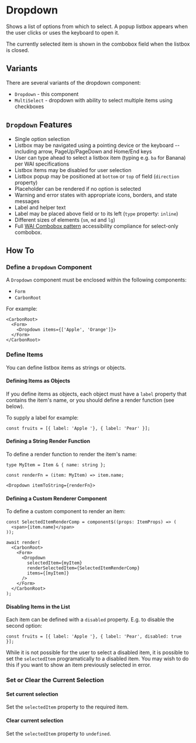 
<Meta of={DropdownStories} />

# Dropdown

Shows a list of options from which to select.  A popup listbox appears when the user clicks or uses the keyboard to open it.

The currently selected item is shown in the combobox field when the listbox is closed.

## Variants
There are several variants of the dropdown component:
- `Dropdown` - this component
- `MultiSelect` - dropdown with ability to select multiple items using checkboxes

## `Dropdown` Features
- Single option selection 
- Listbox may be navigated using a pointing device or the keyboard -- including arrow, PageUp/PageDown and Home/End keys
- User can type ahead to select a listbox item (typing e.g. `ba` for Banana) per WAI specifications
- Listbox items may be disabled for user selection
- Listbox popup may be positioned at `bottom` or `top` of field (`direction` property)
- Placeholder can be rendered if no option is selected
- Warning and error states with appropriate icons, borders, and state messages
- Label and helper text 
- Label may be placed above field or to its left (`type`  property: `inline`)
- Different sizes of elements (`sm`, `md` and `lg`)
- Full [WAI Combobox pattern](https://www.w3.org/WAI/ARIA/apg/patterns/combobox/) accessibility compliance for select-only combobox.

## How To

### Define a `Dropdown` Component
A `Dropdown` component must be enclosed within the following components:
- `Form`
- `CarbonRoot`

For example:
```
<CarbonRoot>
  <Form>
    <Dropdown items={['Apple', 'Orange']}>
  </Form>
</CarbonRoot>
```

### Define Items
You can define listbox items as strings or objects.  

#### Defining Items as Objects
If you define items as objects, each object must have a `label` property that contains the item's name, or you should define a render function (see below).

To supply a label for example:
```
const fruits = [{ label: 'Apple '}, { label: 'Pear' }];
```

#### Defining a String Render Function
To define a render function to render the item's name:
```
type MyItem = Item & { name: string };

const renderFn = (item: MyItem) => item.name;

<Dropdown itemToString={renderFn}>
```

#### Defining a Custom Renderer Component
To define a custom component to render an item:
```
const SelectedItemRenderComp = component$((props: ItemProps) => (
  <span>{item.name}</span>
));

await render(
  <CarbonRoot>
    <Form>
      <Dropdown
        selectedItem={myItem}
        renderSelectedItem={SelectedItemRenderComp}
        items={[myItem]}
      />
    </Form>
  </CarbonRoot>
);
```

#### Disabling Items in the List
Each item can be defined with a `disabled` property.  E.g. to disable the second option:
```
const fruits = [{ label: 'Apple '}, { label: 'Pear', disabled: true }];
```
While it is not possible for the user to select a disabled item, it is possible to set the `selectedItem` programatically to a disabled item.
You may wish to do this if you want to show an item previously selected in error.

### Set or Clear the Current Selection

#### Set current selection
Set the `selectedItem` property to the required item.

#### Clear current selection
Set the `selectedItem` property to `undefined`.

<Canvas of={DropdownStories.Default} />